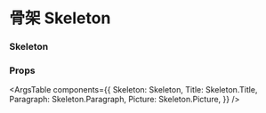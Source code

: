 
<Meta title="组件/骨架 Skeleton" component={Skeleton} />

# 骨架 Skeleton

### Skeleton

<Canvas>
  <Story name="Skeleton">
    <Skeleton>
      <Skeleton.Title></Skeleton.Title>
      <Skeleton.Paragraph lines={2}></Skeleton.Paragraph>
      <div style={{ display: 'flex', flexDirection: 'row' }}>
        <Skeleton.Picture customize={{ Root: { extendClassName: "mr-4", extendStyle: { width: 200, height: 150 } } }}></Skeleton.Picture>
        <Skeleton.Picture customize={{ Root: { extendClassName: "mr-4", extendStyle: { width: 200, height: 150 } } }}></Skeleton.Picture>
        <Skeleton.Picture customize={{ Root: { extendClassName: "mr-4", extendStyle: { width: 200, height: 150 } } }}></Skeleton.Picture>
      </div>
      <Skeleton.Paragraph lines={4}></Skeleton.Paragraph>
    </Skeleton>
  </Story>
</Canvas>

### Props

<ArgsTable components={{
  Skeleton: Skeleton,
  Title: Skeleton.Title,
  Paragraph: Skeleton.Paragraph,
  Picture: Skeleton.Picture,
}} />